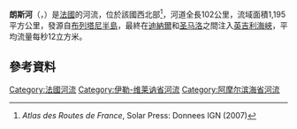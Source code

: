 {{noteTA
|G1=法国地名
|G2=单位
}}
{{Infobox river
  | name              = 朗斯河
  | native_name       = <small>{{lang-fr|La Rance}}<br>{{lang-br|Renk}}</small>
  | image             = Dinan port.jpg
  | image_caption     = 流经[[迪南|迪南]]的朗斯河
  | source1_location  = [[布列塔尼半島|布列塔尼半島]] 
  | mouth_location    = [[英吉利海峽|英吉利海峽]]
  | mouth_coordinates = {{coord|48|38|28|N|2|2|26|W|name=English Channel|display=inline,title}}
  | subdivision_type1 = [[世界政區索引|國家]]
  | subdivision_name1 = {{FR}}
  | length            = {{convert|104|km|abbr=on}}
  | source1_elevation = 
  | discharge1_avg    = {{convert|12|m3/s|abbr=on}}
  | basin_size        = {{convert|1,195|km2|abbr=on}}
}}
'''朗斯河'''（{{lang-fr|Rance}}，{{IPA-fr|ʁɑ̃s|-|LL-Q150 (fra)-VictorDtmtc-rance.wav}}）是[[法國|法國]]的河流，位於該國西北部<ref>''Atlas des Routes de France'', Solar Press: Donnees IGN (2007)</ref>，河道全長102公里，流域面積1,195平方公里，發源自[[布列塔尼半島|布列塔尼半島]]，最終在[[迪纳尔_(伊勒-维莱讷省)|迪納爾]]和[[圣马洛|圣马洛]]之間注入[[英吉利海峽|英吉利海峽]]，平均流量每秒12立方米。

==參考資料==
{{reflist}}
{{France-geo-stub}}
[[Category:法國河流|Category:法國河流]]
[[Category:伊勒-维莱讷省河流|Category:伊勒-维莱讷省河流]]
[[Category:阿摩尔滨海省河流|Category:阿摩尔滨海省河流]]